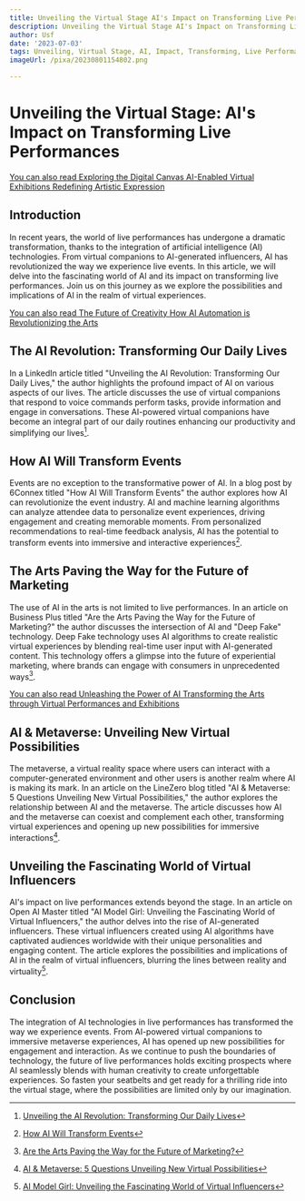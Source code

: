 ```yaml
---
title: Unveiling the Virtual Stage AI's Impact on Transforming Live Performances
description: Unveiling the Virtual Stage AI's Impact on Transforming Live Performances
author: Usf
date: '2023-07-03'
tags: Unveiling, Virtual Stage, AI, Impact, Transforming, Live Performances
imageUrl: /pixa/20230801154802.png

---
```

# Unveiling the Virtual Stage: AI's  Impact on Transforming Live Performances

[You can also read Exploring the Digital Canvas  AI-Enabled Virtual Exhibitions Redefining Artistic Expression](Exploring%20the%20Digital%20Canvas%20AI-Enabled%20Virtual%20Exhibitions%20Redefining%20Artistic%20Expression)


## Introduction

In  recent years, the world of  live performances has undergone a dramatic transformation, thanks to  the integration of artificial intelligence (AI) technologies. From virtual companions to AI-generated  influencers, AI has revolutionized the way we experience live events. In this article, we will  delve into the fascinating world  of  AI and its impact on transforming live  performances. Join us on this journey as we explore the possibilities and  implications of AI in the realm of virtual experiences.

[You can also  read The Future of Creativity How AI Automation is Revolutionizing the Arts](The%20Future%20of%20Creativity%20How%20AI%20Automation%20is%20Revolutionizing%20the%20Arts)


## The AI Revolution: Transforming Our  Daily Lives

In a  LinkedIn article titled "Unveiling the AI Revolution: Transforming Our Daily Lives," the author highlights the profound impact  of AI on various aspects of our  lives. The article discusses the use of virtual companions that respond to voice commands perform tasks, provide information and engage in conversations. These AI-powered virtual companions have become  an integral part of our daily  routines enhancing our productivity  and simplifying our lives[^1].

##  How AI Will Transform Events

Events are no exception  to the transformative  power of AI. In a blog  post by 6Connex titled "How AI Will Transform Events" the author explores how AI can revolutionize the event industry. AI and machine learning algorithms can analyze attendee  data to  personalize event experiences, driving engagement and creating memorable  moments. From personalized recommendations to real-time feedback analysis, AI has the potential to transform events into immersive and interactive experiences[^2].

## The Arts Paving the Way for the Future of Marketing

The  use of  AI in  the arts is not limited to  live performances. In an article  on  Business Plus titled "Are  the  Arts Paving the Way for the Future of Marketing?" the author  discusses the intersection of AI and "Deep Fake" technology. Deep Fake technology uses AI algorithms to create realistic  virtual experiences by  blending real-time user input with AI-generated content.  This technology  offers a glimpse into the future of experiential marketing, where brands can engage with  consumers in unprecedented ways[^3].

[You can also read Unleashing the Power of AI Transforming  the Arts through Virtual Performances and Exhibitions](Unleashing%20the%20Power%20of%20AI%20Transforming%20the%20Arts%20through%20Virtual%20Performances%20and%20Exhibitions)


##  AI & Metaverse: Unveiling  New Virtual Possibilities

The metaverse, a virtual reality space where users can interact with a computer-generated environment and other users is another realm where AI is making its mark. In an article  on the LineZero  blog titled "AI & Metaverse: 5 Questions Unveiling New  Virtual Possibilities," the author explores the relationship between AI and the metaverse. The article discusses how AI and the  metaverse can coexist  and complement each other, transforming virtual experiences and opening up new possibilities for immersive interactions[^4].

## Unveiling  the Fascinating World of Virtual Influencers

AI's impact on live performances  extends beyond the stage. In an article on Open AI Master  titled "AI Model Girl: Unveiling the Fascinating World of Virtual Influencers," the author delves into the rise of AI-generated  influencers. These virtual influencers created using AI algorithms have captivated audiences worldwide with their unique personalities and engaging content. The article explores the  possibilities and implications  of AI in the realm of virtual influencers, blurring the lines between reality and virtuality[^5].

## Conclusion

The integration  of AI  technologies in live performances has transformed the way we experience events. From AI-powered virtual companions to immersive  metaverse experiences, AI has opened up new possibilities for engagement and interaction. As we continue to push  the boundaries of technology, the future of live performances holds exciting prospects where AI seamlessly  blends with human creativity to create  unforgettable experiences. So fasten your seatbelts and get  ready  for a thrilling ride into the virtual stage, where the possibilities are limited only by our imagination.

[^1]: [Unveiling the AI Revolution: Transforming Our Daily Lives](https://www.linkedin.com/pulse/unveiling-ai-revolution-transforming-our-daily-lives-muhammad)
[^2]: [How AI Will Transform Events](https://info.6connex.com/blog/how-ai-will-transform-events)
[^3]: [Are the Arts Paving  the Way for the  Future of Marketing?](https://businessplus.ie/news/deep-fake-arts/)
[^4]: [AI & Metaverse: 5 Questions Unveiling New Virtual Possibilities](https://www.linezero.com/blog/ai-and-metaverse-5-questions-unveiling-new-virtual-possibilities)
[^5]: [AI Model Girl:  Unveiling the Fascinating World of  Virtual Influencers](https://openaimaster.com/ai-model-girl/)